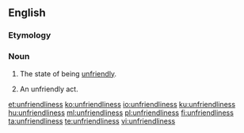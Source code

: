 ==English==

===Etymology===
{{suffix|unfriendly|ness|lang=en}}

===Noun===
{{en-noun|~|es}}

# {{label|en|uncountable}} The state of being [[unfriendly]].
# {{label|en|countable}} An unfriendly act.

[[et:unfriendliness]]
[[ko:unfriendliness]]
[[io:unfriendliness]]
[[ku:unfriendliness]]
[[hu:unfriendliness]]
[[ml:unfriendliness]]
[[pl:unfriendliness]]
[[fi:unfriendliness]]
[[ta:unfriendliness]]
[[te:unfriendliness]]
[[vi:unfriendliness]]